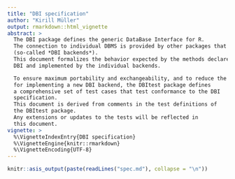 ```yaml
---
title: "DBI specification"
author: "Kirill Müller"
output: rmarkdown::html_vignette
abstract: >
  The DBI package defines the generic DataBase Interface for R.
  The connection to individual DBMS is provided by other packages that import DBI
  (so-called *DBI backends*).
  This document formalizes the behavior expected by the methods declared in
  DBI and implemented by the individual backends.

  To ensure maximum portability and exchangeability, and to reduce the effort
  for implementing a new DBI backend, the DBItest package defines
  a comprehensive set of test cases that test conformance to the DBI
  specification.
  This document is derived from comments in the test definitions of
  the DBItest package.
  Any extensions or updates to the tests will be reflected in
  this document.
vignette: >
  %\VignetteIndexEntry{DBI specification}
  %\VignetteEngine{knitr::rmarkdown}
  %\VignetteEncoding{UTF-8}
---
```


```r
knitr::asis_output(paste(readLines("spec.md"), collapse = "\n"))
```
